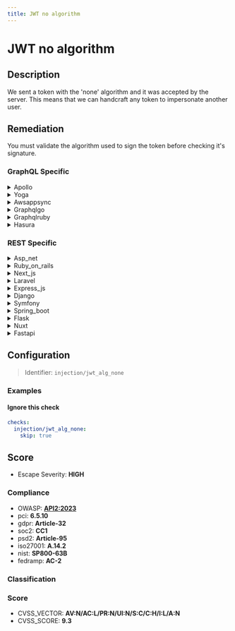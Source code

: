```yaml
---
title: JWT no algorithm
---
```


# JWT no algorithm

## Description

We sent a token with the 'none' algorithm and it was accepted by the server.
This means that we can handcraft any token to impersonate another user.


## Remediation

You must validate the algorithm used to sign the token before checking it's signature.



### GraphQL Specific

<details>
    <summary>Apollo</summary>

Ensure that the Apollo server implementation validates the JWT with a secure, specified algorithm. Do not allow the 'none' algorithm, and always define the algorithm in the server configuration to prevent attackers from exploiting default or unspecified settings. Use libraries that enforce algorithm specification and do not default to 'none'.

</details>

<details>
    <summary>Yoga</summary>

Ensure that the Yoga framework engine is configured to reject JWTs with 'none' as the algorithm. Explicitly specify the algorithm expected in the JWT configuration and use a library that does not allow 'none' as a valid algorithm. Additionally, implement proper error handling to reject any JWT that does not meet the security requirements.

</details>

<details>
    <summary>Awsappsync</summary>

Ensure that the JWT tokens used in AWS AppSync are configured to use a secure and explicit algorithm for signature verification. Avoid using the 'none' algorithm, and instead specify a robust algorithm like HS256 or RS256 in the token's header. Update the authentication logic to reject tokens with 'alg' set to 'none' and validate the algorithm used in the token against a whitelist of secure algorithms.

</details>

<details>
    <summary>Graphqlgo</summary>

Ensure that the JWT implementation in the GraphQL Go framework engine explicitly specifies and validates the algorithm used for token signing. Do not allow the 'none' algorithm, and reject any tokens that do not have a matching algorithm specified in the header. Configure the JWT middleware to require a secure, standard algorithm such as HS256, RS256, or ES256, and validate the JWT signature accordingly.

</details>

<details>
    <summary>Graphqlruby</summary>

Ensure that the JWT implementation in the GraphQL Ruby framework is configured to use a secure and explicit algorithm for token encoding and validation. Avoid using the 'none' algorithm, and instead specify a robust algorithm like 'HS256' or 'RS256'. Validate the 'alg' header of the JWT to prevent algorithm manipulation attacks. Additionally, consider using a library that adheres to the latest security standards for JWT handling.

</details>

<details>
    <summary>Hasura</summary>

Ensure that the Hasura engine is configured to reject JWTs with 'none' as the algorithm. Specify the allowed algorithms explicitly in the JWT configuration and use a library that supports algorithm whitelisting to prevent unauthorized access.

</details>


### REST Specific

<details>
    <summary>Asp_net</summary>

Ensure that the JWT authentication handler in the ASP.NET application is configured to reject tokens with the 'none' algorithm. Implement strict checks to only accept tokens signed with secure and explicit algorithms that the server expects. Update the token validation parameters to specify the allowed algorithms and reject any JWT without a proper signature.

</details>

<details>
    <summary>Ruby_on_rails</summary>

In Ruby on Rails, ensure that JWT tokens are validated with a secure algorithm by explicitly specifying the algorithm in the decode method. Use a library like 'ruby-jwt' and configure it to reject 'none' as a valid algorithm. For example, use `JWT.decode(token, secret_key, true, { algorithm: 'HS256' })` to specify HMAC SHA-256 as the algorithm and prevent accepting tokens with 'none' algorithm.

</details>

<details>
    <summary>Next_js</summary>

Ensure that the JWT implementation in the Next.js application does not accept 'none' as a valid algorithm. Configure the JWT library to require a secure and explicit algorithm, such as HS256 or RS256, for token verification. Additionally, implement checks to reject any tokens that specify 'alg': 'none' in their headers to prevent unauthorized access.

</details>

<details>
    <summary>Laravel</summary>

Ensure that the JWT package in use within the Laravel application is configured to reject tokens with the 'none' algorithm. Set a default algorithm in the configuration and validate the 'alg' header of the JWT to match the expected algorithm. Additionally, implement strict checks to ensure that the token's signature is verified against the server's secret or public key. Update the JWT middleware to enforce these security measures and prevent unauthorized token usage.

</details>

<details>
    <summary>Express_js</summary>

Ensure that the JWT verification in Express.js strictly enforces a secure, non-'none' algorithm. Update the JWT verification middleware to reject tokens with 'none' as the algorithm and specify the accepted algorithms explicitly.

</details>

<details>
    <summary>Django</summary>

Ensure that the JWT library in Django is configured to reject tokens with 'none' as the algorithm. Explicitly specify the allowed algorithms in the JWT_AUTH settings and validate the JWT signature with a secure algorithm like HS256 or RS256. Update the authentication code to verify the algorithm used in the token matches the expected one.

</details>

<details>
    <summary>Symfony</summary>

In the Symfony framework, ensure that the JWT library or bundle in use is configured to reject tokens with the 'none' algorithm. Set a strict policy to only accept tokens signed with secure and explicit algorithms, such as HS256 or RS256. Update the security settings to enforce this policy and add checks to reject any tokens that do not meet the required criteria. Additionally, implement robust logging and monitoring to detect and alert on any attempts to use tokens with the 'none' algorithm.

</details>

<details>
    <summary>Spring_boot</summary>

Ensure that the JWT parser in the Spring Boot application is configured to reject tokens with the 'none' algorithm. Set the expected signing algorithm explicitly and validate the JWT signature with a proper key. Update the security configuration to use a strong, standard algorithm like HS256, RS256, or ES256 for token verification. Additionally, implement checks to ensure that the 'alg' header in the JWT matches the expected algorithm.

</details>

<details>
    <summary>Flask</summary>

Ensure the JWT library in Flask is configured to reject tokens with the 'none' algorithm. Set the 'algorithms' argument in the decode function to only accept secure and appropriate algorithms, such as HS256 or RS256. Additionally, implement checks to verify the integrity of the token's header before processing it.

</details>

<details>
    <summary>Nuxt</summary>

Ensure the server validates the JWT with a secure and specified algorithm, rejecting any tokens with 'none' as the algorithm. Update the Nuxt.js application's authentication middleware to only accept tokens signed with robust algorithms like HS256 or RS256.

</details>

<details>
    <summary>Fastapi</summary>

Ensure that the FastAPI application is configured to reject JWT tokens with the 'none' algorithm. Implement checks to validate the algorithm used in the JWT header, and only accept tokens signed with secure and expected algorithms. Update the JWT authentication dependency to explicitly specify the allowed algorithms and to disallow the 'none' option. Additionally, consider using a robust library like PyJWT with a clear specification of the signing algorithm, and always keep the library up to date to incorporate any security fixes.

</details>

## Configuration

> Identifier: `injection/jwt_alg_none`



### Examples



#### Ignore this check

```yaml
checks:
  injection/jwt_alg_none:
    skip: true
```




## Score

- Escape Severity: **<span className="high-severity">HIGH</span>**

### Compliance

- OWASP: **[API2:2023](https://github.com/OWASP/API-Security/blob/master/editions/2023/en/0xa2-broken-authentication.md)**
- pci: **6.5.10**
- gdpr: **Article-32**
- soc2: **CC1**
- psd2: **Article-95**
- iso27001: **A.14.2**
- nist: **SP800-63B**
- fedramp: **AC-2**

### Classification






### Score

- CVSS_VECTOR: **AV:N/AC:L/PR:N/UI:N/S:C/C:H/I:L/A:N**
- CVSS_SCORE: **9.3**


